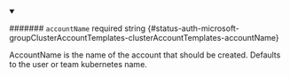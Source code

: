 
<details className="config-field" data-expandable="false" open>
<summary>

####### `accountName` <span className="config-field-required" data-required="false">required</span> <span className="config-field-type">string</span> <span className="config-field-default"></span> <span className="config-field-enum"></span> {#status-auth-microsoft-groupClusterAccountTemplates-clusterAccountTemplates-accountName}

AccountName is the name of the account that should
be created. Defaults to the user or team kubernetes name.

</summary>



</details>
